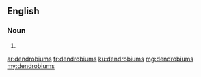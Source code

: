 ==English==

===Noun===
{{head|en}}

# {{plural of|dendrobium}}

[[ar:dendrobiums]]
[[fr:dendrobiums]]
[[ku:dendrobiums]]
[[mg:dendrobiums]]
[[my:dendrobiums]]